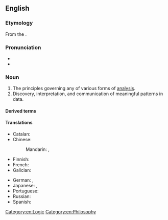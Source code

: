 ==English==
{{wikipedia}}
===Etymology===
From the {{etyl|grc|en}} {{m|el|ἀναλυτικά||science of analysis}}.

===Pronunciation===
* {{IPA|en|/ænəˈlɪtɪks/}}
* {{hyph|en|an|a|lyt|ics}}

===Noun===
{{en-noun|-}}

# The principles governing any of various forms of [[analysis]].
# Discovery, interpretation, and communication of meaningful patterns in data.

====Derived terms====
{{col3|en
|cryptanalytics
|seroanalytics
|nanoanalytics
|immunoanalytics}}

====Translations====
{{trans-top|application of computer technology, operational research, and statistics to solve problems}}
* Catalan: {{t|ca|analítica|f}}
* Chinese:
*: Mandarin: {{t+|cmn|分析學|sc=Hani}}, {{t+|cmn|分析学|tr=fēnxīxué|sc=Hani}}
* Finnish: {{t|fi|analytiikka}}
* French: {{t+|fr|analytique|f}}
* Galician: {{t|gl|analítica|f}}
{{trans-mid}}
* German: {{t|de|Analytics|f}}, {{t+|de|Analytik|f}}
* Japanese: {{t|ja|分析論|tr=ぶんせきろん, bunsekiron|sc=Jpan}} {{qualifier|theory}}, {{t|ja|解析学|tr=かいせきがく, kaisekigaku|sc=Jpan}}
* Portuguese: {{t+|pt|análise|f}}
* Russian: {{t+|ru|анали́тика|f}}
* Spanish: {{t+|es|analítica|f}}
{{trans-bottom}}

[[Category:en:Logic]]
[[Category:en:Philosophy]]
